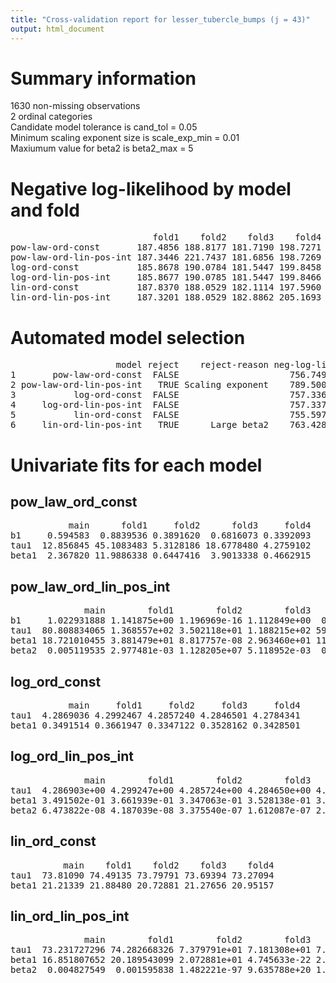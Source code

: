 ```yaml
---
title: "Cross-validation report for lesser_tubercle_bumps (j = 43)"
output: html_document
---
```

# Summary information
1630 non-missing observations  
2 ordinal categories  
Candidate model tolerance is cand_tol = 0.05  
Minimum scaling exponent size is scale_exp_min = 0.01  
Maxiumum value for beta2 is beta2_max = 5  

# Negative log-likelihood by model and fold
<pre>
                           fold1    fold2    fold3    fold4  
pow-law-ord-const       187.4856 188.8177 181.7190 198.7271  
pow-law-ord-lin-pos-int 187.3446 221.7437 181.6856 198.7269  
log-ord-const           185.8678 190.0784 181.5447 199.8458  
log-ord-lin-pos-int     185.8677 190.0785 181.5447 199.8466  
lin-ord-const           187.8370 188.0529 182.1114 197.5960  
lin-ord-lin-pos-int     187.3201 188.0529 182.8862 205.1693  
</pre>
# Automated model selection
<pre>
                    model reject    reject-reason neg-log-lik delta-neg-log-lik model-rank  
1       pow-law-ord-const  FALSE                     756.7494          1.152148          2  
2 pow-law-ord-lin-pos-int   TRUE Scaling exponent    789.5008         33.903482         NA  
3           log-ord-const  FALSE                     757.3367          1.739410          3  
4     log-ord-lin-pos-int  FALSE                     757.3376          1.740301          4  
5           lin-ord-const  FALSE                     755.5973          0.000000          1  
6     lin-ord-lin-pos-int   TRUE      Large beta2    763.4286          7.831275         NA  
</pre>
# Univariate fits for each model
## pow_law_ord_const  
<pre>
           main      fold1     fold2      fold3     fold4  
b1     0.594583  0.8839536 0.3891620  0.6816073 0.3392093  
tau1  12.856845 45.1083483 5.3128186 18.6778480 4.2759102  
beta1  2.367820 11.9886338 0.6447416  3.9013338 0.4662915  
</pre>
## pow_law_ord_lin_pos_int  
<pre>
              main        fold1        fold2        fold3        fold4  
b1     1.022931888 1.141875e+00 1.196969e-16 1.112849e+00  0.954657908  
tau1  80.808834065 1.368557e+02 3.502118e+01 1.188215e+02 59.581529927  
beta1 18.721010455 3.881479e+01 8.817757e-08 2.963460e+01 11.436649075  
beta2  0.005119535 2.977481e-03 1.128205e+07 5.118952e-03  0.008383578  
</pre>
## log_ord_const  
<pre>
           main     fold1     fold2     fold3     fold4  
tau1  4.2869036 4.2992467 4.2857240 4.2846501 4.2784341  
beta1 0.3491514 0.3661947 0.3347122 0.3528162 0.3428501  
</pre>
## log_ord_lin_pos_int  
<pre>
              main        fold1        fold2        fold3        fold4  
tau1  4.286903e+00 4.299247e+00 4.285724e+00 4.284650e+00 4.278430e+00  
beta1 3.491502e-01 3.661939e-01 3.347063e-01 3.528138e-01 3.428119e-01  
beta2 6.473822e-08 4.187039e-08 3.375540e-07 1.612087e-07 2.150806e-06  
</pre>
## lin_ord_const  
<pre>
          main    fold1    fold2    fold3    fold4  
tau1  73.81090 74.49135 73.79791 73.69394 73.27094  
beta1 21.21339 21.88480 20.72881 21.27656 20.95157  
</pre>
## lin_ord_lin_pos_int  
<pre>
              main        fold1        fold2        fold3        fold4  
tau1  73.231727296 74.282668326 7.379791e+01 7.181308e+01 7.127248e+01  
beta1 16.851807652 20.189543099 2.072881e+01 4.745633e-22 2.445366e-38  
beta2  0.004827549  0.001595838 1.482221e-97 9.635788e+20 1.748148e+37  
</pre>
